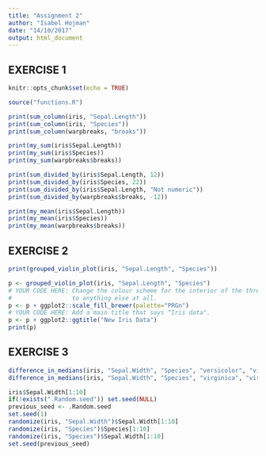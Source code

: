 ```yaml
---
title: "Assignment 2"
author: "Isabel Hojman"
date: "14/10/2017"
output: html_document
---
```


## EXERCISE 1

```r
knitr::opts_chunk$set(echo = TRUE)
```

```r
source("functions.R")
```

```r
print(sum_column(iris, "Sepal.Length"))
print(sum_column(iris, "Species"))
print(sum_column(warpbreaks, "breaks"))
```

```r
print(my_sum(iris$Sepal.Length))
print(my_sum(iris$Species))
print(my_sum(warpbreaks$breaks))
```

```r
print(sum_divided_by(iris$Sepal.Length, 12))
print(sum_divided_by(iris$Species, 22))
print(sum_divided_by(iris$Sepal.Length, "Not numeric"))
print(sum_divided_by(warpbreaks$breaks, -12))
```

```r
print(my_mean(iris$Sepal.Length))
print(my_mean(iris$Species))
print(my_mean(warpbreaks$breaks))
```

## EXERCISE 2

```r
print(grouped_violin_plot(iris, "Sepal.Length", "Species"))
```

```r
p <- grouped_violin_plot(iris, "Sepal.Length", "Species")
# YOUR CODE HERE: Change the colour scheme for the interior of the three violin plots
#                 to anything else at all.
p <- p + ggplot2::scale_fill_brewer(palette="PRGn")
# YOUR CODE HERE: Add a main title that says "Iris data".
p <- p + ggplot2::ggtitle("New Iris Data")
print(p)
```

## EXERCISE 3

```r
difference_in_medians(iris, "Sepal.Width", "Species", "versicolor", "virginica")
difference_in_medians(iris, "Sepal.Width", "Species", "virginica", "virginica")
```

```r
iris$Sepal.Width[1:10]
if(!exists(".Random.seed")) set.seed(NULL)
previous_seed <- .Random.seed
set.seed(1)
randomize(iris, "Sepal.Width")$Sepal.Width[1:10]
randomize(iris, "Species")$Species[1:10]
randomize(iris, "Species")$Sepal.Width[1:10]
set.seed(previous_seed)
```


